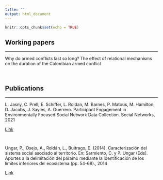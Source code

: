 ```yaml
---
title: ""
output: html_document
---
```


```r
knitr::opts_chunk$set(echo = TRUE)
```

## Working papers
<hr>
Why do armed conflicts last so long? The effect of relational mechanisms on the duration of the Colombian armed conflict 

<br>

## Publications
<hr>
L. Jasny, C. Prell, E. Schiffer, L. Roldan, M. Barnes, P. Matous, M. Hamilton, D. Jacobs, J. Sayles, A. Guerrero. Participant Engagement in Environmentally Focused Social Network Data Collection. Social Networks, 2021

[Link](https://doi.org/10.1016/j.socnet.2021.01.005)

<br>

Ungar, P., Osejo, A., Roldán, L., Buitrago, E. (2014). Caracterización del sistema social asociado al territorio. En: Sarmiento, C. y P. Ungar (Eds). Aportes a la delimitación del páramo mediante la identificación de los límites inferiores del ecosistema (pp. 54-68)., 2014

[Link](http://repository.humboldt.org.co/handle/20.500.11761/32539)